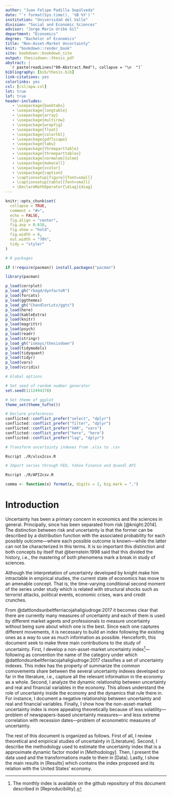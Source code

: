 ```yaml
---
author: "Juan Felipe Padilla Sepúlveda"
date: "`r format(Sys.time(), '%B %Y')`"
institution: "Universidad del Valle"
division: "Social and Economic Sciences"
advisor: "Jorge Mario Uribe Gil"
department: "Economics"
degree: "Bachelor of Economics"
title: "Non-Asset-Market Uncertainty"
knit: "bookdown::render_book"
site: bookdown::bookdown_site
output: thesisdown::thesis_pdf
abstract: |
  `r paste(readLines("00-Abstract.Rmd"), collapse = "\n  ")`
bibliography: [bib/thesis.bib]
link-citations: yes
colorlinks: yes
csl: [csl/apa.csl]
lot: true
lof: true
header-includes:
   - \usepackage{booktabs}
   - \usepackage{longtable}
   - \usepackage{array}
   - \usepackage{multirow}
   - \usepackage{wrapfig}
   - \usepackage{float}
   - \usepackage{colortbl}
   - \usepackage{pdflscape}
   - \usepackage{tabu}
   - \usepackage{threeparttable}
   - \usepackage{threeparttablex}
   - \usepackage[normalem]{ulem}
   - \usepackage{makecell}
   - \usepackage{xcolor}
   - \usepackage{caption}
   - \captionsetup[figure]{font=small}
   - \captionsetup[table]{font=small}
   - \DeclareMathOperator{\diag}{diag}
---
```


```r
knitr::opts_chunk$set(
  collapse = TRUE,
  comment = "#>",
  echo = FALSE,
  fig.align = "center",
  fig.asp = 0.618,
  fig.show = "hold",
  fig.width = 6,
  out.width = "70%",
  tidy = "styler"
)

# R packages

if (!require(pacman)) install.packages("pacman")

library(pacman)

p_load(corrplot)
p_load_gh("rbagd/dynfactoR")
p_load(forcats)
p_load(ggthemes)
p_load_gh("ChandlerLutz/ggts")
p_load(here)
p_load(kableExtra)
p_load(knitr)
p_load(magrittr)
p_load(psych)
p_load(readr)
p_load(stringr)
p_load_gh("ismayc/thesisdown")
p_load(tidymodels)
p_load(tidyquant)
p_load(tidyr)
p_load(vars)
p_load(viridis)

# Global options

# Set seed of random number generator
set.seed(1112494378)

# Set theme of ggplot
theme_set(theme_tufte())

# Declare preferences
conflicted::conflict_prefer("select", "dplyr")
conflicted::conflict_prefer("filter", "dplyr")
conflicted::conflict_prefer("VAR", "vars")
conflicted::conflict_prefer("here", "here")
conflicted::conflict_prefer("lag", "dplyr")
```

```bash
# Transform uncertainty indexes from .xlsx to .csv

Rscript ./R/xlsx2csv.R
```

```bash
# Import series through FED, Yahoo Finance and Quandl API

Rscript ./R/API2csv.R
```

```r
comma <- function(x) format(x, digits = 2, big.mark = ",")
```

# Introduction {.unnumbered}

Uncertainty has been a primary concern in economics and the sciences in general. Principally, since has been separated from risk [@knight:2014]. The distinction between risk and uncertainty is that the former can be described by a distribution function with the associated probability for each possibly outcome---where each possible outcome is known---while the latter can not be characterized in this terms. It is so important this distinction and both concepts by itself that @bernstein:1998 said that this divided the history, i.e., the mastering of both phenomena mark a break in study of sciences.

Although the interpretation of uncertainty developed by knight make him intractable in empirical studies, the current state of economics has move to an amenable concept. That is, the time-varying conditional second moment of the series under study which is related with structural shocks such as terrorist attacks, political events, economic crises, wars and credit crunches.

From @dattlondsunbeltferriacojahaligiudroge:2017 it becomes clear that there are currently many measures of uncertainty and each of them is used by different market agents and professionals to measure uncertainty without being sure about which one is the best. Since each one captures different movements, it is necessary to build an index following the existing ones as a way to use as much information as possible. Henceforth, this document seek to make three main contributions to the study of uncertainty. First, I develop a non-asset-market uncertainty index^[The monthly index is available on the github repository of this document described in [Reproducibility].]---following as convention the name of the category under which @dattlondsunbeltferriacojahaligiudroge:2017 classifies a set of uncertainty indexes. This index has the property of summarize the common comovements share between the several uncertainty indexes developed so far in the literature, i.e., capture all the relevant information in the economy as a whole. Second, I analyze the dynamic relationship between uncertainty and real and financial variables in the economy. This allows understand the role of uncertainty inside the economy and the dynamics that rule there in. For instance, I document a negative relationship between uncertainty and real and financial variables. Finally, I show how the non-asset-market uncertainty index is more appealing theoretically because of less volatility---problem of newspapers-based uncertainty measures--- and less extreme correlation with recession dates---problem of econometric measures of uncertainty.

The rest of this document is organized as follows. First of all, I review theoretical and empirical studies of uncertainty in [Literature]. Second, I describe the methodology used to estimate the uncertainty index that is a approximate dynamic factor model in [Methodology]. Then, I present the data used and the transformations made to them in [Data]. Lastly, I show the main results in [Results] which contains the index proposed and its relation with the United States' economy.
